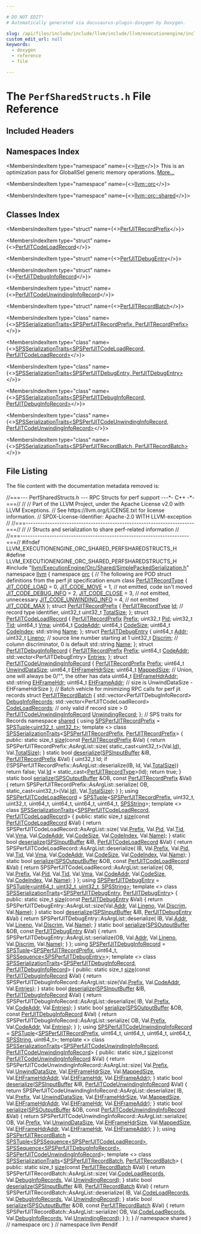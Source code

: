 ```yaml
---

# DO NOT EDIT!
# Automatically generated via docusaurus-plugin-doxygen by Doxygen.

slug: /api/files/include/include/llvm/include/llvm/executionengine/include/llvm/executionengine/orc/include/llvm/executionengine/orc/shared/perfsharedstructs-h
custom_edit_url: null
keywords:
  - doxygen
  - reference
  - file

---
```





# The `PerfSharedStructs.h` File Reference

<DoxygenPage pluginConfig={pluginConfig}>



## Included Headers

<IncludesList>
<IncludesListItem
  filePath="llvm/ExecutionEngine/Orc/Shared/SimplePackedSerialization.h"
  permalink="/docs/api/files/include/include/llvm/include/llvm/executionengine/include/llvm/executionengine/orc/include/llvm/executionengine/orc/shared/simplepackedserialization-h"
  isLocal="true" />
</IncludesList>

## Namespaces Index

<MembersIndex>

<MembersIndexItem
  type="namespace"
  name={<><a href="/docs/api/namespaces/llvm">llvm</a></>}>
This is an optimization pass for GlobalISel generic memory operations. <a href="/docs/api/namespaces/llvm/#details">More...</a>
</MembersIndexItem>

<MembersIndexItem
  type="namespace"
  name={<><a href="/docs/api/namespaces/llvm/orc">llvm::orc</a></>}>
</MembersIndexItem>

<MembersIndexItem
  type="namespace"
  name={<><a href="/docs/api/namespaces/llvm/orc/shared">llvm::orc::shared</a></>}>
</MembersIndexItem>

</MembersIndex>

## Classes Index

<MembersIndex>

<MembersIndexItem
  type="struct"
  name={<><a href="/docs/api/structs/llvm/orc/perfjitrecordprefix">PerfJITRecordPrefix</a></>}>
</MembersIndexItem>

<MembersIndexItem
  type="struct"
  name={<><a href="/docs/api/structs/llvm/orc/perfjitcodeloadrecord">PerfJITCodeLoadRecord</a></>}>
</MembersIndexItem>

<MembersIndexItem
  type="struct"
  name={<><a href="/docs/api/structs/llvm/orc/perfjitdebugentry">PerfJITDebugEntry</a></>}>
</MembersIndexItem>

<MembersIndexItem
  type="struct"
  name={<><a href="/docs/api/structs/llvm/orc/perfjitdebuginforecord">PerfJITDebugInfoRecord</a></>}>
</MembersIndexItem>

<MembersIndexItem
  type="struct"
  name={<><a href="/docs/api/structs/llvm/orc/perfjitcodeunwindinginforecord">PerfJITCodeUnwindingInfoRecord</a></>}>
</MembersIndexItem>

<MembersIndexItem
  type="struct"
  name={<><a href="/docs/api/structs/llvm/orc/perfjitrecordbatch">PerfJITRecordBatch</a></>}>
</MembersIndexItem>

<MembersIndexItem
  type="class"
  name={<><a href="/docs/api/classes/llvm/orc/shared/spsserializationtraits-b23e5a852f3aefd3a94c5f626e3e85e7">SPSSerializationTraits&lt;SPSPerfJITRecordPrefix, PerfJITRecordPrefix&gt;</a></>}>
</MembersIndexItem>

<MembersIndexItem
  type="class"
  name={<><a href="/docs/api/classes/llvm/orc/shared/spsserializationtraits-20c3e8fe0b43675dcae9552f5a6e6381">SPSSerializationTraits&lt;SPSPerfJITCodeLoadRecord, PerfJITCodeLoadRecord&gt;</a></>}>
</MembersIndexItem>

<MembersIndexItem
  type="class"
  name={<><a href="/docs/api/classes/llvm/orc/shared/spsserializationtraits-bf8924ae7d79c09d623eda7a9bca91c9">SPSSerializationTraits&lt;SPSPerfJITDebugEntry, PerfJITDebugEntry&gt;</a></>}>
</MembersIndexItem>

<MembersIndexItem
  type="class"
  name={<><a href="/docs/api/classes/llvm/orc/shared/spsserializationtraits-f42140d4aead7dc95bdc42c5e21e5ae9">SPSSerializationTraits&lt;SPSPerfJITDebugInfoRecord, PerfJITDebugInfoRecord&gt;</a></>}>
</MembersIndexItem>

<MembersIndexItem
  type="class"
  name={<><a href="/docs/api/classes/llvm/orc/shared/spsserializationtraits-53f5c500ef1915486eadd6d8e0a449ba">SPSSerializationTraits&lt;SPSPerfJITCodeUnwindingInfoRecord, PerfJITCodeUnwindingInfoRecord&gt;</a></>}>
</MembersIndexItem>

<MembersIndexItem
  type="class"
  name={<><a href="/docs/api/classes/llvm/orc/shared/spsserializationtraits-46145372e1312ab0db588d8e712df78b">SPSSerializationTraits&lt;SPSPerfJITRecordBatch, PerfJITRecordBatch&gt;</a></>}>
</MembersIndexItem>

</MembersIndex>


## File Listing

The file content with the documentation metadata removed is:

<ProgramListing>

<Link id="l00001" /><CodeLine lineNumber="1"><Highlight kind="comment">//===--- PerfSharedStructs.h --- RPC Structs for perf support ---&#42;- C++ -&#42;-===//</Highlight><Highlight kind="normal"></Highlight></CodeLine>
<Link id="l00002" /><CodeLine lineNumber="2"><Highlight kind="normal"></Highlight><Highlight kind="comment">//</Highlight><Highlight kind="normal"></Highlight></CodeLine>
<Link id="l00003" /><CodeLine lineNumber="3"><Highlight kind="normal"></Highlight><Highlight kind="comment">// Part of the LLVM Project, under the Apache License v2.0 with LLVM Exceptions.</Highlight><Highlight kind="normal"></Highlight></CodeLine>
<Link id="l00004" /><CodeLine lineNumber="4"><Highlight kind="normal"></Highlight><Highlight kind="comment">// See https://llvm.org/LICENSE.txt for license information.</Highlight><Highlight kind="normal"></Highlight></CodeLine>
<Link id="l00005" /><CodeLine lineNumber="5"><Highlight kind="normal"></Highlight><Highlight kind="comment">// SPDX-License-Identifier: Apache-2.0 WITH LLVM-exception</Highlight><Highlight kind="normal"></Highlight></CodeLine>
<Link id="l00006" /><CodeLine lineNumber="6"><Highlight kind="normal"></Highlight><Highlight kind="comment">//</Highlight><Highlight kind="normal"></Highlight></CodeLine>
<Link id="l00007" /><CodeLine lineNumber="7"><Highlight kind="normal"></Highlight><Highlight kind="comment">//===----------------------------------------------------------------------===//</Highlight><Highlight kind="normal"></Highlight></CodeLine>
<Link id="l00008" /><CodeLine lineNumber="8"><Highlight kind="normal"></Highlight><Highlight kind="comment">//</Highlight><Highlight kind="normal"></Highlight></CodeLine>
<Link id="l00009" /><CodeLine lineNumber="9"><Highlight kind="normal"></Highlight><Highlight kind="comment">// Structs and serialization to share perf-related information</Highlight><Highlight kind="normal"></Highlight></CodeLine>
<Link id="l00010" /><CodeLine lineNumber="10"><Highlight kind="normal"></Highlight><Highlight kind="comment">//</Highlight><Highlight kind="normal"></Highlight></CodeLine>
<Link id="l00011" /><CodeLine lineNumber="11"><Highlight kind="normal"></Highlight><Highlight kind="comment">//===----------------------------------------------------------------------===//</Highlight><Highlight kind="normal"></Highlight></CodeLine>
<Link id="l00012" /><CodeLine lineNumber="12"><Highlight kind="normal"></Highlight></CodeLine>
<Link id="l00013" /><CodeLine lineNumber="13"><Highlight kind="normal"></Highlight><Highlight kind="preprocessor">#ifndef LLVM&#95;EXECUTIONENGINE&#95;ORC&#95;SHARED&#95;PERFSHAREDSTRUCTS&#95;H</Highlight><Highlight kind="normal"></Highlight></CodeLine>
<Link id="l00014" /><CodeLine lineNumber="14"><Highlight kind="normal"></Highlight><Highlight kind="preprocessor">#define LLVM&#95;EXECUTIONENGINE&#95;ORC&#95;SHARED&#95;PERFSHAREDSTRUCTS&#95;H</Highlight><Highlight kind="normal"></Highlight></CodeLine>
<Link id="l00015" /><CodeLine lineNumber="15"><Highlight kind="normal"></Highlight></CodeLine>
<Link id="l00016" /><CodeLine lineNumber="16"><Highlight kind="normal"></Highlight><Highlight kind="preprocessor">#include &quot;<a href="/docs/api/files/include/include/llvm/include/llvm/executionengine/include/llvm/executionengine/orc/include/llvm/executionengine/orc/shared/simplepackedserialization-h">llvm/ExecutionEngine/Orc/Shared/SimplePackedSerialization.h</a>&quot;</Highlight><Highlight kind="normal"></Highlight></CodeLine>
<Link id="l00017" /><CodeLine lineNumber="17"><Highlight kind="normal"></Highlight></CodeLine>
<Link id="l00018" /><CodeLine lineNumber="18"><Highlight kind="normal"></Highlight><Highlight kind="keyword">namespace </Highlight><Highlight kind="normal"><a href="/docs/api/namespaces/llvm">llvm</a> &#123;</Highlight></CodeLine>
<Link id="l00019" /><CodeLine lineNumber="19"><Highlight kind="normal"></Highlight></CodeLine>
<Link id="l00020" /><CodeLine lineNumber="20"><Highlight kind="normal"></Highlight><Highlight kind="keyword">namespace </Highlight><Highlight kind="normal"><a href="/docs/api/namespaces/llvm/orc">orc</a> &#123;</Highlight></CodeLine>
<Link id="l00021" /><CodeLine lineNumber="21"><Highlight kind="normal"></Highlight></CodeLine>
<Link id="l00022" /><CodeLine lineNumber="22"><Highlight kind="normal"></Highlight><Highlight kind="comment">// The following are POD struct definitions from the perf jit specification</Highlight><Highlight kind="normal"></Highlight></CodeLine>
<Link id="l00023" /><CodeLine lineNumber="23"><Highlight kind="normal"></Highlight></CodeLine>
<Link id="l00024" /><CodeLine lineNumber="24" lineLink="/docs/api/namespaces/llvm/orc/#a58aef37a030d9c1e56eaa6ee5bef47a4"><Highlight kind="normal"></Highlight><Highlight kind="keyword">enum class</Highlight><Highlight kind="normal"> <a href="/docs/api/namespaces/llvm/orc/#a58aef37a030d9c1e56eaa6ee5bef47a4">PerfJITRecordType</a> &#123;</Highlight></CodeLine>
<Link id="l00025" /><CodeLine lineNumber="25" lineLink="/docs/api/namespaces/llvm/orc/#a58aef37a030d9c1e56eaa6ee5bef47a4a7cc9e41b90a35d5cb26e9fbb0cd0a8b0"><Highlight kind="normal">  <a href="/docs/api/namespaces/llvm/orc/#a58aef37a030d9c1e56eaa6ee5bef47a4a7cc9e41b90a35d5cb26e9fbb0cd0a8b0">JIT&#95;CODE&#95;LOAD</a> = 0,</Highlight></CodeLine>
<Link id="l00026" /><CodeLine lineNumber="26" lineLink="/docs/api/namespaces/llvm/orc/#a58aef37a030d9c1e56eaa6ee5bef47a4a864583fe9ea46d41a38f3b2b5fa1e3e7"><Highlight kind="normal">  <a href="/docs/api/namespaces/llvm/orc/#a58aef37a030d9c1e56eaa6ee5bef47a4a864583fe9ea46d41a38f3b2b5fa1e3e7">JIT&#95;CODE&#95;MOVE</a> = 1, </Highlight><Highlight kind="comment">// not emitted, code isn&#39;t moved</Highlight><Highlight kind="normal"></Highlight></CodeLine>
<Link id="l00027" /><CodeLine lineNumber="27" lineLink="/docs/api/namespaces/llvm/orc/#a58aef37a030d9c1e56eaa6ee5bef47a4ae494e6a50a57d80f1dfad853e3c7cee9"><Highlight kind="normal">  <a href="/docs/api/namespaces/llvm/orc/#a58aef37a030d9c1e56eaa6ee5bef47a4ae494e6a50a57d80f1dfad853e3c7cee9">JIT&#95;CODE&#95;DEBUG&#95;INFO</a> = 2,</Highlight></CodeLine>
<Link id="l00028" /><CodeLine lineNumber="28" lineLink="/docs/api/namespaces/llvm/orc/#a58aef37a030d9c1e56eaa6ee5bef47a4ab96cc06db410bc3d92c4006fc223991b"><Highlight kind="normal">  <a href="/docs/api/namespaces/llvm/orc/#a58aef37a030d9c1e56eaa6ee5bef47a4ab96cc06db410bc3d92c4006fc223991b">JIT&#95;CODE&#95;CLOSE</a> = 3,          </Highlight><Highlight kind="comment">// not emitted, unnecessary</Highlight><Highlight kind="normal"></Highlight></CodeLine>
<Link id="l00029" /><CodeLine lineNumber="29" lineLink="/docs/api/namespaces/llvm/orc/#a58aef37a030d9c1e56eaa6ee5bef47a4abf17deed25fa2105a9053029e46aa615"><Highlight kind="normal">  <a href="/docs/api/namespaces/llvm/orc/#a58aef37a030d9c1e56eaa6ee5bef47a4abf17deed25fa2105a9053029e46aa615">JIT&#95;CODE&#95;UNWINDING&#95;INFO</a> = 4, </Highlight><Highlight kind="comment">// not emitted</Highlight><Highlight kind="normal"></Highlight></CodeLine>
<Link id="l00030" /><CodeLine lineNumber="30"><Highlight kind="normal"></Highlight></CodeLine>
<Link id="l00031" /><CodeLine lineNumber="31" lineLink="/docs/api/namespaces/llvm/orc/#a58aef37a030d9c1e56eaa6ee5bef47a4adc013e072b5918a47cb2593aebc84ba8"><Highlight kind="normal">  <a href="/docs/api/namespaces/llvm/orc/#a58aef37a030d9c1e56eaa6ee5bef47a4adc013e072b5918a47cb2593aebc84ba8">JIT&#95;CODE&#95;MAX</a></Highlight></CodeLine>
<Link id="l00032" /><CodeLine lineNumber="32"><Highlight kind="normal">&#125;;</Highlight></CodeLine>
<Link id="l00033" /><CodeLine lineNumber="33"><Highlight kind="normal"></Highlight></CodeLine>
<Link id="l00034" /><CodeLine lineNumber="34" lineLink="/docs/api/structs/llvm/orc/perfjitrecordprefix"><Highlight kind="normal"></Highlight><Highlight kind="keyword">struct </Highlight><Highlight kind="normal"><a href="/docs/api/structs/llvm/orc/perfjitrecordprefix">PerfJITRecordPrefix</a> &#123;</Highlight></CodeLine>
<Link id="l00035" /><CodeLine lineNumber="35" lineLink="/docs/api/structs/llvm/orc/perfjitrecordprefix/#a2f4f47fe3fd91943aa4640c078b87182"><Highlight kind="normal">  <a href="/docs/api/namespaces/llvm/orc/#a58aef37a030d9c1e56eaa6ee5bef47a4">PerfJITRecordType</a> <a href="/docs/api/structs/llvm/orc/perfjitrecordprefix/#a2f4f47fe3fd91943aa4640c078b87182">Id</a>; </Highlight><Highlight kind="comment">// record type identifier, uint32&#95;t</Highlight><Highlight kind="normal"></Highlight></CodeLine>
<Link id="l00036" /><CodeLine lineNumber="36" lineLink="/docs/api/structs/llvm/orc/perfjitrecordprefix/#a04ad3002e4d48b2dfdb8c830cce5d0fb"><Highlight kind="normal">  uint32&#95;t <a href="/docs/api/structs/llvm/orc/perfjitrecordprefix/#a04ad3002e4d48b2dfdb8c830cce5d0fb">TotalSize</a>;</Highlight></CodeLine>
<Link id="l00037" /><CodeLine lineNumber="37"><Highlight kind="normal">&#125;;</Highlight></CodeLine>
<Link id="l00038" /><CodeLine lineNumber="38" lineLink="/docs/api/structs/llvm/orc/perfjitcodeloadrecord"><Highlight kind="normal"></Highlight><Highlight kind="keyword">struct </Highlight><Highlight kind="normal"><a href="/docs/api/structs/llvm/orc/perfjitcodeloadrecord">PerfJITCodeLoadRecord</a> &#123;</Highlight></CodeLine>
<Link id="l00039" /><CodeLine lineNumber="39" lineLink="/docs/api/structs/llvm/orc/perfjitcodeloadrecord/#a0af2fab59e5a415b2e8495ca9c0d7004"><Highlight kind="normal">  <a href="/docs/api/structs/llvm/orc/perfjitrecordprefix">PerfJITRecordPrefix</a> <a href="/docs/api/structs/llvm/orc/perfjitcodeloadrecord/#a0af2fab59e5a415b2e8495ca9c0d7004">Prefix</a>;</Highlight></CodeLine>
<Link id="l00040" /><CodeLine lineNumber="40"><Highlight kind="normal"></Highlight></CodeLine>
<Link id="l00041" /><CodeLine lineNumber="41" lineLink="/docs/api/structs/llvm/orc/perfjitcodeloadrecord/#ae608ce7e74fcd93ba02ab535c4e236c6"><Highlight kind="normal">  uint32&#95;t <a href="/docs/api/structs/llvm/orc/perfjitcodeloadrecord/#ae608ce7e74fcd93ba02ab535c4e236c6">Pid</a>;</Highlight></CodeLine>
<Link id="l00042" /><CodeLine lineNumber="42" lineLink="/docs/api/structs/llvm/orc/perfjitcodeloadrecord/#ad2bc157b61a363f425358e7c7060b2ab"><Highlight kind="normal">  uint32&#95;t <a href="/docs/api/structs/llvm/orc/perfjitcodeloadrecord/#ad2bc157b61a363f425358e7c7060b2ab">Tid</a>;</Highlight></CodeLine>
<Link id="l00043" /><CodeLine lineNumber="43" lineLink="/docs/api/structs/llvm/orc/perfjitcodeloadrecord/#a2cec5e78b4bc4fad68b775a9a203d9dc"><Highlight kind="normal">  uint64&#95;t <a href="/docs/api/structs/llvm/orc/perfjitcodeloadrecord/#a2cec5e78b4bc4fad68b775a9a203d9dc">Vma</a>;</Highlight></CodeLine>
<Link id="l00044" /><CodeLine lineNumber="44" lineLink="/docs/api/structs/llvm/orc/perfjitcodeloadrecord/#a47caf48d594ee7c314196e94c46a3225"><Highlight kind="normal">  uint64&#95;t <a href="/docs/api/structs/llvm/orc/perfjitcodeloadrecord/#a47caf48d594ee7c314196e94c46a3225">CodeAddr</a>;</Highlight></CodeLine>
<Link id="l00045" /><CodeLine lineNumber="45" lineLink="/docs/api/structs/llvm/orc/perfjitcodeloadrecord/#a3909c20c62236de51a854ba7ea264194"><Highlight kind="normal">  uint64&#95;t <a href="/docs/api/structs/llvm/orc/perfjitcodeloadrecord/#a3909c20c62236de51a854ba7ea264194">CodeSize</a>;</Highlight></CodeLine>
<Link id="l00046" /><CodeLine lineNumber="46" lineLink="/docs/api/structs/llvm/orc/perfjitcodeloadrecord/#a384e94016dbb531642dfb5962682741f"><Highlight kind="normal">  uint64&#95;t <a href="/docs/api/structs/llvm/orc/perfjitcodeloadrecord/#a384e94016dbb531642dfb5962682741f">CodeIndex</a>;</Highlight></CodeLine>
<Link id="l00047" /><CodeLine lineNumber="47" lineLink="/docs/api/structs/llvm/orc/perfjitcodeloadrecord/#a4437835b452f8b54273b3d2ccdf1235f"><Highlight kind="normal">  std::string <a href="/docs/api/structs/llvm/orc/perfjitcodeloadrecord/#a4437835b452f8b54273b3d2ccdf1235f">Name</a>;</Highlight></CodeLine>
<Link id="l00048" /><CodeLine lineNumber="48"><Highlight kind="normal">&#125;;</Highlight></CodeLine>
<Link id="l00049" /><CodeLine lineNumber="49"><Highlight kind="normal"></Highlight></CodeLine>
<Link id="l00050" /><CodeLine lineNumber="50" lineLink="/docs/api/structs/llvm/orc/perfjitdebugentry"><Highlight kind="normal"></Highlight><Highlight kind="keyword">struct </Highlight><Highlight kind="normal"><a href="/docs/api/structs/llvm/orc/perfjitdebugentry">PerfJITDebugEntry</a> &#123;</Highlight></CodeLine>
<Link id="l00051" /><CodeLine lineNumber="51" lineLink="/docs/api/structs/llvm/orc/perfjitdebugentry/#a96fbd75b3f55dda4a483318c010d5582"><Highlight kind="normal">  uint64&#95;t <a href="/docs/api/structs/llvm/orc/perfjitdebugentry/#a96fbd75b3f55dda4a483318c010d5582">Addr</a>;</Highlight></CodeLine>
<Link id="l00052" /><CodeLine lineNumber="52" lineLink="/docs/api/structs/llvm/orc/perfjitdebugentry/#afdf9cf60ed88f09b1f1a605e3adb87be"><Highlight kind="normal">  uint32&#95;t <a href="/docs/api/structs/llvm/orc/perfjitdebugentry/#afdf9cf60ed88f09b1f1a605e3adb87be">Lineno</a>;  </Highlight><Highlight kind="comment">// source line number starting at 1</Highlight><Highlight kind="normal"></Highlight></CodeLine>
<Link id="l00053" /><CodeLine lineNumber="53" lineLink="/docs/api/structs/llvm/orc/perfjitdebugentry/#ad160a48a1e0c89e3d4b75f493a3a2481"><Highlight kind="normal">  uint32&#95;t <a href="/docs/api/structs/llvm/orc/perfjitdebugentry/#ad160a48a1e0c89e3d4b75f493a3a2481">Discrim</a>; </Highlight><Highlight kind="comment">// column discriminator, 0 is default</Highlight><Highlight kind="normal"></Highlight></CodeLine>
<Link id="l00054" /><CodeLine lineNumber="54" lineLink="/docs/api/structs/llvm/orc/perfjitdebugentry/#ad177378fc798a380609c94922326dd37"><Highlight kind="normal">  std::string <a href="/docs/api/structs/llvm/orc/perfjitdebugentry/#ad177378fc798a380609c94922326dd37">Name</a>;</Highlight></CodeLine>
<Link id="l00055" /><CodeLine lineNumber="55"><Highlight kind="normal">&#125;;</Highlight></CodeLine>
<Link id="l00056" /><CodeLine lineNumber="56"><Highlight kind="normal"></Highlight></CodeLine>
<Link id="l00057" /><CodeLine lineNumber="57" lineLink="/docs/api/structs/llvm/orc/perfjitdebuginforecord"><Highlight kind="normal"></Highlight><Highlight kind="keyword">struct </Highlight><Highlight kind="normal"><a href="/docs/api/structs/llvm/orc/perfjitdebuginforecord">PerfJITDebugInfoRecord</a> &#123;</Highlight></CodeLine>
<Link id="l00058" /><CodeLine lineNumber="58" lineLink="/docs/api/structs/llvm/orc/perfjitdebuginforecord/#ac498cb043707773ee83671d5100c333f"><Highlight kind="normal">  <a href="/docs/api/structs/llvm/orc/perfjitrecordprefix">PerfJITRecordPrefix</a> <a href="/docs/api/structs/llvm/orc/perfjitdebuginforecord/#ac498cb043707773ee83671d5100c333f">Prefix</a>;</Highlight></CodeLine>
<Link id="l00059" /><CodeLine lineNumber="59"><Highlight kind="normal"></Highlight></CodeLine>
<Link id="l00060" /><CodeLine lineNumber="60" lineLink="/docs/api/structs/llvm/orc/perfjitdebuginforecord/#ab14c326c2bdd9f817a4c1a299611a021"><Highlight kind="normal">  uint64&#95;t <a href="/docs/api/structs/llvm/orc/perfjitdebuginforecord/#ab14c326c2bdd9f817a4c1a299611a021">CodeAddr</a>;</Highlight></CodeLine>
<Link id="l00061" /><CodeLine lineNumber="61" lineLink="/docs/api/structs/llvm/orc/perfjitdebuginforecord/#a0260b983323e6766fcebba356eb635f6"><Highlight kind="normal">  std::vector&lt;PerfJITDebugEntry&gt; <a href="/docs/api/structs/llvm/orc/perfjitdebuginforecord/#a0260b983323e6766fcebba356eb635f6">Entries</a>;</Highlight></CodeLine>
<Link id="l00062" /><CodeLine lineNumber="62"><Highlight kind="normal">&#125;;</Highlight></CodeLine>
<Link id="l00063" /><CodeLine lineNumber="63"><Highlight kind="normal"></Highlight></CodeLine>
<Link id="l00064" /><CodeLine lineNumber="64" lineLink="/docs/api/structs/llvm/orc/perfjitcodeunwindinginforecord"><Highlight kind="normal"></Highlight><Highlight kind="keyword">struct </Highlight><Highlight kind="normal"><a href="/docs/api/structs/llvm/orc/perfjitcodeunwindinginforecord">PerfJITCodeUnwindingInfoRecord</a> &#123;</Highlight></CodeLine>
<Link id="l00065" /><CodeLine lineNumber="65" lineLink="/docs/api/structs/llvm/orc/perfjitcodeunwindinginforecord/#af2e7b4e4f8057abfa680eaaece56a449"><Highlight kind="normal">  <a href="/docs/api/structs/llvm/orc/perfjitrecordprefix">PerfJITRecordPrefix</a> <a href="/docs/api/structs/llvm/orc/perfjitcodeunwindinginforecord/#af2e7b4e4f8057abfa680eaaece56a449">Prefix</a>;</Highlight></CodeLine>
<Link id="l00066" /><CodeLine lineNumber="66"><Highlight kind="normal"></Highlight></CodeLine>
<Link id="l00067" /><CodeLine lineNumber="67" lineLink="/docs/api/structs/llvm/orc/perfjitcodeunwindinginforecord/#a69b10c7db3db5c4f7f47073c7c35cebb"><Highlight kind="normal">  uint64&#95;t <a href="/docs/api/structs/llvm/orc/perfjitcodeunwindinginforecord/#a69b10c7db3db5c4f7f47073c7c35cebb">UnwindDataSize</a>;</Highlight></CodeLine>
<Link id="l00068" /><CodeLine lineNumber="68" lineLink="/docs/api/structs/llvm/orc/perfjitcodeunwindinginforecord/#a5e04128c6b74df5fe44f83282fdf3490"><Highlight kind="normal">  uint64&#95;t <a href="/docs/api/structs/llvm/orc/perfjitcodeunwindinginforecord/#a5e04128c6b74df5fe44f83282fdf3490">EHFrameHdrSize</a>;</Highlight></CodeLine>
<Link id="l00069" /><CodeLine lineNumber="69" lineLink="/docs/api/structs/llvm/orc/perfjitcodeunwindinginforecord/#ab64378addaac9ffdaf9910c053f5f137"><Highlight kind="normal">  uint64&#95;t <a href="/docs/api/structs/llvm/orc/perfjitcodeunwindinginforecord/#ab64378addaac9ffdaf9910c053f5f137">MappedSize</a>;</Highlight></CodeLine>
<Link id="l00070" /><CodeLine lineNumber="70"><Highlight kind="normal">  </Highlight><Highlight kind="comment">// Union, one will always be 0/&quot;&quot;, the other has data</Highlight><Highlight kind="normal"></Highlight></CodeLine>
<Link id="l00071" /><CodeLine lineNumber="71" lineLink="/docs/api/structs/llvm/orc/perfjitcodeunwindinginforecord/#a0133bf2a299f142d600426ff21caa9d0"><Highlight kind="normal">  uint64&#95;t <a href="/docs/api/structs/llvm/orc/perfjitcodeunwindinginforecord/#a0133bf2a299f142d600426ff21caa9d0">EHFrameHdrAddr</a>;</Highlight></CodeLine>
<Link id="l00072" /><CodeLine lineNumber="72" lineLink="/docs/api/structs/llvm/orc/perfjitcodeunwindinginforecord/#a8c89031e6d128234be20f5efd967b3b1"><Highlight kind="normal">  std::string <a href="/docs/api/structs/llvm/orc/perfjitcodeunwindinginforecord/#a8c89031e6d128234be20f5efd967b3b1">EHFrameHdr</a>;</Highlight></CodeLine>
<Link id="l00073" /><CodeLine lineNumber="73"><Highlight kind="normal"></Highlight></CodeLine>
<Link id="l00074" /><CodeLine lineNumber="74" lineLink="/docs/api/structs/llvm/orc/perfjitcodeunwindinginforecord/#a83a80a814ff78bed1468dfb2faf6f1c8"><Highlight kind="normal">  uint64&#95;t <a href="/docs/api/structs/llvm/orc/perfjitcodeunwindinginforecord/#a83a80a814ff78bed1468dfb2faf6f1c8">EHFrameAddr</a>;</Highlight></CodeLine>
<Link id="l00075" /><CodeLine lineNumber="75"><Highlight kind="normal">  </Highlight><Highlight kind="comment">// size is UnwindDataSize - EHFrameHdrSize</Highlight><Highlight kind="normal"></Highlight></CodeLine>
<Link id="l00076" /><CodeLine lineNumber="76"><Highlight kind="normal">&#125;;</Highlight></CodeLine>
<Link id="l00077" /><CodeLine lineNumber="77"><Highlight kind="normal"></Highlight></CodeLine>
<Link id="l00078" /><CodeLine lineNumber="78"><Highlight kind="normal"></Highlight><Highlight kind="comment">// Batch vehicle for minimizing RPC calls for perf jit records</Highlight><Highlight kind="normal"></Highlight></CodeLine>
<Link id="l00079" /><CodeLine lineNumber="79" lineLink="/docs/api/structs/llvm/orc/perfjitrecordbatch"><Highlight kind="normal"></Highlight><Highlight kind="keyword">struct </Highlight><Highlight kind="normal"><a href="/docs/api/structs/llvm/orc/perfjitrecordbatch">PerfJITRecordBatch</a> &#123;</Highlight></CodeLine>
<Link id="l00080" /><CodeLine lineNumber="80" lineLink="/docs/api/structs/llvm/orc/perfjitrecordbatch/#a55770d4a7181cf614f005f4fb62a2e62"><Highlight kind="normal">  std::vector&lt;PerfJITDebugInfoRecord&gt; <a href="/docs/api/structs/llvm/orc/perfjitrecordbatch/#a55770d4a7181cf614f005f4fb62a2e62">DebugInfoRecords</a>;</Highlight></CodeLine>
<Link id="l00081" /><CodeLine lineNumber="81" lineLink="/docs/api/structs/llvm/orc/perfjitrecordbatch/#aed5c2092464488662d58242c310db140"><Highlight kind="normal">  std::vector&lt;PerfJITCodeLoadRecord&gt; <a href="/docs/api/structs/llvm/orc/perfjitrecordbatch/#aed5c2092464488662d58242c310db140">CodeLoadRecords</a>;</Highlight></CodeLine>
<Link id="l00082" /><CodeLine lineNumber="82"><Highlight kind="normal">  </Highlight><Highlight kind="comment">// only valid if record size &gt; 0</Highlight><Highlight kind="normal"></Highlight></CodeLine>
<Link id="l00083" /><CodeLine lineNumber="83" lineLink="/docs/api/structs/llvm/orc/perfjitrecordbatch/#a8cff396945130f0d41bcca7bd88bc513"><Highlight kind="normal">  <a href="/docs/api/structs/llvm/orc/perfjitcodeunwindinginforecord">PerfJITCodeUnwindingInfoRecord</a> <a href="/docs/api/structs/llvm/orc/perfjitrecordbatch/#a8cff396945130f0d41bcca7bd88bc513">UnwindingRecord</a>;</Highlight></CodeLine>
<Link id="l00084" /><CodeLine lineNumber="84"><Highlight kind="normal">&#125;;</Highlight></CodeLine>
<Link id="l00085" /><CodeLine lineNumber="85"><Highlight kind="normal"></Highlight></CodeLine>
<Link id="l00086" /><CodeLine lineNumber="86"><Highlight kind="normal"></Highlight><Highlight kind="comment">// SPS traits for Records</Highlight><Highlight kind="normal"></Highlight></CodeLine>
<Link id="l00087" /><CodeLine lineNumber="87"><Highlight kind="normal"></Highlight></CodeLine>
<Link id="l00088" /><CodeLine lineNumber="88"><Highlight kind="normal"></Highlight><Highlight kind="keyword">namespace </Highlight><Highlight kind="normal"><a href="/docs/api/namespaces/llvm/orc/shared">shared</a> &#123;</Highlight></CodeLine>
<Link id="l00089" /><CodeLine lineNumber="89"><Highlight kind="normal"></Highlight></CodeLine>
<Link id="l00090" /><CodeLine lineNumber="90" lineLink="/docs/api/namespaces/llvm/orc/shared/#a18a3a6ce95408493d152bbe2def15947"><Highlight kind="normal"></Highlight><Highlight kind="keyword">using </Highlight><Highlight kind="normal"><a href="/docs/api/namespaces/llvm/orc/shared/#a18a3a6ce95408493d152bbe2def15947">SPSPerfJITRecordPrefix</a> = <a href="/docs/api/classes/llvm/orc/shared/spstuple">SPSTuple&lt;uint32&#95;t, uint32&#95;t&gt;</a>;</Highlight></CodeLine>
<Link id="l00091" /><CodeLine lineNumber="91"><Highlight kind="normal"></Highlight></CodeLine>
<Link id="l00092" /><CodeLine lineNumber="92"><Highlight kind="normal"></Highlight><Highlight kind="keyword">template</Highlight><Highlight kind="normal"> &lt;&gt;</Highlight></CodeLine>
<Link id="l00093" /><CodeLine lineNumber="93" lineLink="/docs/api/classes/llvm/orc/shared/spsserializationtraits-b23e5a852f3aefd3a94c5f626e3e85e7"><Highlight kind="normal"></Highlight><Highlight kind="keyword">class </Highlight><Highlight kind="normal"><a href="/docs/api/classes/llvm/orc/shared/spsserializationtraits">SPSSerializationTraits</a>&lt;<a href="/docs/api/namespaces/llvm/orc/shared/#a18a3a6ce95408493d152bbe2def15947">SPSPerfJITRecordPrefix</a>, <a href="/docs/api/structs/llvm/orc/perfjitrecordprefix">PerfJITRecordPrefix</a>&gt; &#123;</Highlight></CodeLine>
<Link id="l00094" /><CodeLine lineNumber="94"><Highlight kind="normal"></Highlight><Highlight kind="keyword">public</Highlight><Highlight kind="normal">:</Highlight></CodeLine>
<Link id="l00095" /><CodeLine lineNumber="95" lineLink="/docs/api/classes/llvm/orc/shared/spsserializationtraits-b23e5a852f3aefd3a94c5f626e3e85e7/#a4b30dcdac0a0b023060320ba7c97715a"><Highlight kind="normal">  </Highlight><Highlight kind="keyword">static</Highlight><Highlight kind="normal"> </Highlight><Highlight kind="keywordtype">size&#95;t</Highlight><Highlight kind="normal"> <a href="/docs/api/classes/llvm/orc/shared/spsserializationtraits-b23e5a852f3aefd3a94c5f626e3e85e7/#a4b30dcdac0a0b023060320ba7c97715a">size</a>(</Highlight><Highlight kind="keyword">const</Highlight><Highlight kind="normal"> <a href="/docs/api/structs/llvm/orc/perfjitrecordprefix">PerfJITRecordPrefix</a> &amp;Val) &#123;</Highlight></CodeLine>
<Link id="l00096" /><CodeLine lineNumber="96"><Highlight kind="normal">    </Highlight><Highlight kind="keywordflow">return</Highlight><Highlight kind="normal"> SPSPerfJITRecordPrefix::AsArgList::size(</Highlight></CodeLine>
<Link id="l00097" /><CodeLine lineNumber="97"><Highlight kind="normal">        </Highlight><Highlight kind="keyword">static&#95;cast&lt;</Highlight><Highlight kind="normal">uint32&#95;t</Highlight><Highlight kind="keyword">&gt;</Highlight><Highlight kind="normal">(Val.<a href="/docs/api/structs/llvm/orc/perfjitrecordprefix/#a2f4f47fe3fd91943aa4640c078b87182">Id</a>), Val.<a href="/docs/api/structs/llvm/orc/perfjitrecordprefix/#a04ad3002e4d48b2dfdb8c830cce5d0fb">TotalSize</a>);</Highlight></CodeLine>
<Link id="l00098" /><CodeLine lineNumber="98"><Highlight kind="normal">  &#125;</Highlight></CodeLine>
<Link id="l00099" /><CodeLine lineNumber="99" lineLink="/docs/api/classes/llvm/orc/shared/spsserializationtraits-b23e5a852f3aefd3a94c5f626e3e85e7/#a0bda928ea2df280e15aa108024d7d495"><Highlight kind="normal">  </Highlight><Highlight kind="keyword">static</Highlight><Highlight kind="normal"> </Highlight><Highlight kind="keywordtype">bool</Highlight><Highlight kind="normal"> <a href="/docs/api/classes/llvm/orc/shared/spsserializationtraits-b23e5a852f3aefd3a94c5f626e3e85e7/#a0bda928ea2df280e15aa108024d7d495">deserialize</a>(<a href="/docs/api/classes/llvm/orc/shared/spsinputbuffer">SPSInputBuffer</a> &amp;IB, <a href="/docs/api/structs/llvm/orc/perfjitrecordprefix">PerfJITRecordPrefix</a> &amp;Val) &#123;</Highlight></CodeLine>
<Link id="l00100" /><CodeLine lineNumber="100"><Highlight kind="normal">    uint32&#95;t Id;</Highlight></CodeLine>
<Link id="l00101" /><CodeLine lineNumber="101"><Highlight kind="normal">    </Highlight><Highlight kind="keywordflow">if</Highlight><Highlight kind="normal"> (!SPSPerfJITRecordPrefix::AsArgList::deserialize(IB, Id, Val.<a href="/docs/api/structs/llvm/orc/perfjitrecordprefix/#a04ad3002e4d48b2dfdb8c830cce5d0fb">TotalSize</a>))</Highlight></CodeLine>
<Link id="l00102" /><CodeLine lineNumber="102"><Highlight kind="normal">      </Highlight><Highlight kind="keywordflow">return</Highlight><Highlight kind="normal"> </Highlight><Highlight kind="keyword">false</Highlight><Highlight kind="normal">;</Highlight></CodeLine>
<Link id="l00103" /><CodeLine lineNumber="103"><Highlight kind="normal">    Val.<a href="/docs/api/structs/llvm/orc/perfjitrecordprefix/#a2f4f47fe3fd91943aa4640c078b87182">Id</a> = </Highlight><Highlight kind="keyword">static&#95;cast&lt;</Highlight><Highlight kind="normal"><a href="/docs/api/namespaces/llvm/orc/#a58aef37a030d9c1e56eaa6ee5bef47a4">PerfJITRecordType</a></Highlight><Highlight kind="keyword">&gt;</Highlight><Highlight kind="normal">(Id);</Highlight></CodeLine>
<Link id="l00104" /><CodeLine lineNumber="104"><Highlight kind="normal">    </Highlight><Highlight kind="keywordflow">return</Highlight><Highlight kind="normal"> </Highlight><Highlight kind="keyword">true</Highlight><Highlight kind="normal">;</Highlight></CodeLine>
<Link id="l00105" /><CodeLine lineNumber="105"><Highlight kind="normal">  &#125;</Highlight></CodeLine>
<Link id="l00106" /><CodeLine lineNumber="106" lineLink="/docs/api/classes/llvm/orc/shared/spsserializationtraits-b23e5a852f3aefd3a94c5f626e3e85e7/#a864160b113454da63520f83e6fb74310"><Highlight kind="normal">  </Highlight><Highlight kind="keyword">static</Highlight><Highlight kind="normal"> </Highlight><Highlight kind="keywordtype">bool</Highlight><Highlight kind="normal"> <a href="/docs/api/classes/llvm/orc/shared/spsserializationtraits-b23e5a852f3aefd3a94c5f626e3e85e7/#a864160b113454da63520f83e6fb74310">serialize</a>(<a href="/docs/api/classes/llvm/orc/shared/spsoutputbuffer">SPSOutputBuffer</a> &amp;OB, </Highlight><Highlight kind="keyword">const</Highlight><Highlight kind="normal"> <a href="/docs/api/structs/llvm/orc/perfjitrecordprefix">PerfJITRecordPrefix</a> &amp;Val) &#123;</Highlight></CodeLine>
<Link id="l00107" /><CodeLine lineNumber="107"><Highlight kind="normal">    </Highlight><Highlight kind="keywordflow">return</Highlight><Highlight kind="normal"> SPSPerfJITRecordPrefix::AsArgList::serialize(</Highlight></CodeLine>
<Link id="l00108" /><CodeLine lineNumber="108"><Highlight kind="normal">        OB, </Highlight><Highlight kind="keyword">static&#95;cast&lt;</Highlight><Highlight kind="normal">uint32&#95;t</Highlight><Highlight kind="keyword">&gt;</Highlight><Highlight kind="normal">(Val.<a href="/docs/api/structs/llvm/orc/perfjitrecordprefix/#a2f4f47fe3fd91943aa4640c078b87182">Id</a>), Val.<a href="/docs/api/structs/llvm/orc/perfjitrecordprefix/#a04ad3002e4d48b2dfdb8c830cce5d0fb">TotalSize</a>);</Highlight></CodeLine>
<Link id="l00109" /><CodeLine lineNumber="109"><Highlight kind="normal">  &#125;</Highlight></CodeLine>
<Link id="l00110" /><CodeLine lineNumber="110"><Highlight kind="normal">&#125;;</Highlight></CodeLine>
<Link id="l00111" /><CodeLine lineNumber="111"><Highlight kind="normal"></Highlight></CodeLine>
<Link id="l00112" /><CodeLine lineNumber="112" lineLink="/docs/api/namespaces/llvm/orc/shared/#a229d8f55458fe47f2d874ec647efefc9"><Highlight kind="normal"></Highlight><Highlight kind="keyword">using </Highlight><Highlight kind="normal"><a href="/docs/api/namespaces/llvm/orc/shared/#a229d8f55458fe47f2d874ec647efefc9">SPSPerfJITCodeLoadRecord</a> =</Highlight></CodeLine>
<Link id="l00113" /><CodeLine lineNumber="113"><Highlight kind="normal">    <a href="/docs/api/classes/llvm/orc/shared/spstuple">SPSTuple</a>&lt;<a href="/docs/api/namespaces/llvm/orc/shared/#a18a3a6ce95408493d152bbe2def15947">SPSPerfJITRecordPrefix</a>, uint32&#95;t, uint32&#95;t, uint64&#95;t, uint64&#95;t,</Highlight></CodeLine>
<Link id="l00114" /><CodeLine lineNumber="114"><Highlight kind="normal">             uint64&#95;t, uint64&#95;t, <a href="/docs/api/namespaces/llvm/orc/shared/#a3b101487ee72cf9033225840204e68bb">SPSString</a>&gt;;</Highlight></CodeLine>
<Link id="l00115" /><CodeLine lineNumber="115"><Highlight kind="normal"></Highlight></CodeLine>
<Link id="l00116" /><CodeLine lineNumber="116"><Highlight kind="normal"></Highlight><Highlight kind="keyword">template</Highlight><Highlight kind="normal"> &lt;&gt;</Highlight></CodeLine>
<Link id="l00117" /><CodeLine lineNumber="117" lineLink="/docs/api/classes/llvm/orc/shared/spsserializationtraits-20c3e8fe0b43675dcae9552f5a6e6381"><Highlight kind="normal"></Highlight><Highlight kind="keyword">class </Highlight><Highlight kind="normal"><a href="/docs/api/classes/llvm/orc/shared/spsserializationtraits">SPSSerializationTraits</a>&lt;<a href="/docs/api/namespaces/llvm/orc/shared/#a229d8f55458fe47f2d874ec647efefc9">SPSPerfJITCodeLoadRecord</a>, <a href="/docs/api/structs/llvm/orc/perfjitcodeloadrecord">PerfJITCodeLoadRecord</a>&gt; &#123;</Highlight></CodeLine>
<Link id="l00118" /><CodeLine lineNumber="118"><Highlight kind="normal"></Highlight><Highlight kind="keyword">public</Highlight><Highlight kind="normal">:</Highlight></CodeLine>
<Link id="l00119" /><CodeLine lineNumber="119" lineLink="/docs/api/classes/llvm/orc/shared/spsserializationtraits-20c3e8fe0b43675dcae9552f5a6e6381/#a6f0ee01dda5354f3678a4fb5ed9da832"><Highlight kind="normal">  </Highlight><Highlight kind="keyword">static</Highlight><Highlight kind="normal"> </Highlight><Highlight kind="keywordtype">size&#95;t</Highlight><Highlight kind="normal"> <a href="/docs/api/classes/llvm/orc/shared/spsserializationtraits-20c3e8fe0b43675dcae9552f5a6e6381/#a6f0ee01dda5354f3678a4fb5ed9da832">size</a>(</Highlight><Highlight kind="keyword">const</Highlight><Highlight kind="normal"> <a href="/docs/api/structs/llvm/orc/perfjitcodeloadrecord">PerfJITCodeLoadRecord</a> &amp;Val) &#123;</Highlight></CodeLine>
<Link id="l00120" /><CodeLine lineNumber="120"><Highlight kind="normal">    </Highlight><Highlight kind="keywordflow">return</Highlight><Highlight kind="normal"> SPSPerfJITCodeLoadRecord::AsArgList::size(</Highlight></CodeLine>
<Link id="l00121" /><CodeLine lineNumber="121"><Highlight kind="normal">        Val.<a href="/docs/api/structs/llvm/orc/perfjitcodeloadrecord/#a0af2fab59e5a415b2e8495ca9c0d7004">Prefix</a>, Val.<a href="/docs/api/structs/llvm/orc/perfjitcodeloadrecord/#ae608ce7e74fcd93ba02ab535c4e236c6">Pid</a>, Val.<a href="/docs/api/structs/llvm/orc/perfjitcodeloadrecord/#ad2bc157b61a363f425358e7c7060b2ab">Tid</a>, Val.<a href="/docs/api/structs/llvm/orc/perfjitcodeloadrecord/#a2cec5e78b4bc4fad68b775a9a203d9dc">Vma</a>, Val.<a href="/docs/api/structs/llvm/orc/perfjitcodeloadrecord/#a47caf48d594ee7c314196e94c46a3225">CodeAddr</a>, Val.<a href="/docs/api/structs/llvm/orc/perfjitcodeloadrecord/#a3909c20c62236de51a854ba7ea264194">CodeSize</a>,</Highlight></CodeLine>
<Link id="l00122" /><CodeLine lineNumber="122"><Highlight kind="normal">        Val.<a href="/docs/api/structs/llvm/orc/perfjitcodeloadrecord/#a384e94016dbb531642dfb5962682741f">CodeIndex</a>, Val.<a href="/docs/api/structs/llvm/orc/perfjitcodeloadrecord/#a4437835b452f8b54273b3d2ccdf1235f">Name</a>);</Highlight></CodeLine>
<Link id="l00123" /><CodeLine lineNumber="123"><Highlight kind="normal">  &#125;</Highlight></CodeLine>
<Link id="l00124" /><CodeLine lineNumber="124"><Highlight kind="normal"></Highlight></CodeLine>
<Link id="l00125" /><CodeLine lineNumber="125" lineLink="/docs/api/classes/llvm/orc/shared/spsserializationtraits-20c3e8fe0b43675dcae9552f5a6e6381/#a18dd02579f665520cf92b298ec9086e8"><Highlight kind="normal">  </Highlight><Highlight kind="keyword">static</Highlight><Highlight kind="normal"> </Highlight><Highlight kind="keywordtype">bool</Highlight><Highlight kind="normal"> <a href="/docs/api/classes/llvm/orc/shared/spsserializationtraits-20c3e8fe0b43675dcae9552f5a6e6381/#a18dd02579f665520cf92b298ec9086e8">deserialize</a>(<a href="/docs/api/classes/llvm/orc/shared/spsinputbuffer">SPSInputBuffer</a> &amp;IB, <a href="/docs/api/structs/llvm/orc/perfjitcodeloadrecord">PerfJITCodeLoadRecord</a> &amp;Val) &#123;</Highlight></CodeLine>
<Link id="l00126" /><CodeLine lineNumber="126"><Highlight kind="normal">    </Highlight><Highlight kind="keywordflow">return</Highlight><Highlight kind="normal"> SPSPerfJITCodeLoadRecord::AsArgList::deserialize(</Highlight></CodeLine>
<Link id="l00127" /><CodeLine lineNumber="127"><Highlight kind="normal">        IB, Val.<a href="/docs/api/structs/llvm/orc/perfjitcodeloadrecord/#a0af2fab59e5a415b2e8495ca9c0d7004">Prefix</a>, Val.<a href="/docs/api/structs/llvm/orc/perfjitcodeloadrecord/#ae608ce7e74fcd93ba02ab535c4e236c6">Pid</a>, Val.<a href="/docs/api/structs/llvm/orc/perfjitcodeloadrecord/#ad2bc157b61a363f425358e7c7060b2ab">Tid</a>, Val.<a href="/docs/api/structs/llvm/orc/perfjitcodeloadrecord/#a2cec5e78b4bc4fad68b775a9a203d9dc">Vma</a>, Val.<a href="/docs/api/structs/llvm/orc/perfjitcodeloadrecord/#a47caf48d594ee7c314196e94c46a3225">CodeAddr</a>, Val.<a href="/docs/api/structs/llvm/orc/perfjitcodeloadrecord/#a3909c20c62236de51a854ba7ea264194">CodeSize</a>,</Highlight></CodeLine>
<Link id="l00128" /><CodeLine lineNumber="128"><Highlight kind="normal">        Val.<a href="/docs/api/structs/llvm/orc/perfjitcodeloadrecord/#a384e94016dbb531642dfb5962682741f">CodeIndex</a>, Val.<a href="/docs/api/structs/llvm/orc/perfjitcodeloadrecord/#a4437835b452f8b54273b3d2ccdf1235f">Name</a>);</Highlight></CodeLine>
<Link id="l00129" /><CodeLine lineNumber="129"><Highlight kind="normal">  &#125;</Highlight></CodeLine>
<Link id="l00130" /><CodeLine lineNumber="130"><Highlight kind="normal"></Highlight></CodeLine>
<Link id="l00131" /><CodeLine lineNumber="131" lineLink="/docs/api/classes/llvm/orc/shared/spsserializationtraits-20c3e8fe0b43675dcae9552f5a6e6381/#ac2d1672f018589f82c973ead9113ee58"><Highlight kind="normal">  </Highlight><Highlight kind="keyword">static</Highlight><Highlight kind="normal"> </Highlight><Highlight kind="keywordtype">bool</Highlight><Highlight kind="normal"> <a href="/docs/api/classes/llvm/orc/shared/spsserializationtraits-20c3e8fe0b43675dcae9552f5a6e6381/#ac2d1672f018589f82c973ead9113ee58">serialize</a>(<a href="/docs/api/classes/llvm/orc/shared/spsoutputbuffer">SPSOutputBuffer</a> &amp;OB, </Highlight><Highlight kind="keyword">const</Highlight><Highlight kind="normal"> <a href="/docs/api/structs/llvm/orc/perfjitcodeloadrecord">PerfJITCodeLoadRecord</a> &amp;Val) &#123;</Highlight></CodeLine>
<Link id="l00132" /><CodeLine lineNumber="132"><Highlight kind="normal">    </Highlight><Highlight kind="keywordflow">return</Highlight><Highlight kind="normal"> SPSPerfJITCodeLoadRecord::AsArgList::serialize(</Highlight></CodeLine>
<Link id="l00133" /><CodeLine lineNumber="133"><Highlight kind="normal">        OB, Val.<a href="/docs/api/structs/llvm/orc/perfjitcodeloadrecord/#a0af2fab59e5a415b2e8495ca9c0d7004">Prefix</a>, Val.<a href="/docs/api/structs/llvm/orc/perfjitcodeloadrecord/#ae608ce7e74fcd93ba02ab535c4e236c6">Pid</a>, Val.<a href="/docs/api/structs/llvm/orc/perfjitcodeloadrecord/#ad2bc157b61a363f425358e7c7060b2ab">Tid</a>, Val.<a href="/docs/api/structs/llvm/orc/perfjitcodeloadrecord/#a2cec5e78b4bc4fad68b775a9a203d9dc">Vma</a>, Val.<a href="/docs/api/structs/llvm/orc/perfjitcodeloadrecord/#a47caf48d594ee7c314196e94c46a3225">CodeAddr</a>, Val.<a href="/docs/api/structs/llvm/orc/perfjitcodeloadrecord/#a3909c20c62236de51a854ba7ea264194">CodeSize</a>,</Highlight></CodeLine>
<Link id="l00134" /><CodeLine lineNumber="134"><Highlight kind="normal">        Val.<a href="/docs/api/structs/llvm/orc/perfjitcodeloadrecord/#a384e94016dbb531642dfb5962682741f">CodeIndex</a>, Val.<a href="/docs/api/structs/llvm/orc/perfjitcodeloadrecord/#a4437835b452f8b54273b3d2ccdf1235f">Name</a>);</Highlight></CodeLine>
<Link id="l00135" /><CodeLine lineNumber="135"><Highlight kind="normal">  &#125;</Highlight></CodeLine>
<Link id="l00136" /><CodeLine lineNumber="136"><Highlight kind="normal">&#125;;</Highlight></CodeLine>
<Link id="l00137" /><CodeLine lineNumber="137"><Highlight kind="normal"></Highlight></CodeLine>
<Link id="l00138" /><CodeLine lineNumber="138" lineLink="/docs/api/namespaces/llvm/orc/shared/#ae405e3e3dbf8ee11685677d3c6df3451"><Highlight kind="normal"></Highlight><Highlight kind="keyword">using </Highlight><Highlight kind="normal"><a href="/docs/api/namespaces/llvm/orc/shared/#ae405e3e3dbf8ee11685677d3c6df3451">SPSPerfJITDebugEntry</a> = <a href="/docs/api/classes/llvm/orc/shared/spstuple">SPSTuple&lt;uint64&#95;t, uint32&#95;t, uint32&#95;t, SPSString&gt;</a>;</Highlight></CodeLine>
<Link id="l00139" /><CodeLine lineNumber="139"><Highlight kind="normal"></Highlight></CodeLine>
<Link id="l00140" /><CodeLine lineNumber="140"><Highlight kind="normal"></Highlight><Highlight kind="keyword">template</Highlight><Highlight kind="normal"> &lt;&gt;</Highlight></CodeLine>
<Link id="l00141" /><CodeLine lineNumber="141" lineLink="/docs/api/classes/llvm/orc/shared/spsserializationtraits-bf8924ae7d79c09d623eda7a9bca91c9"><Highlight kind="normal"></Highlight><Highlight kind="keyword">class </Highlight><Highlight kind="normal"><a href="/docs/api/classes/llvm/orc/shared/spsserializationtraits">SPSSerializationTraits</a>&lt;<a href="/docs/api/namespaces/llvm/orc/shared/#ae405e3e3dbf8ee11685677d3c6df3451">SPSPerfJITDebugEntry</a>, <a href="/docs/api/structs/llvm/orc/perfjitdebugentry">PerfJITDebugEntry</a>&gt; &#123;</Highlight></CodeLine>
<Link id="l00142" /><CodeLine lineNumber="142"><Highlight kind="normal"></Highlight><Highlight kind="keyword">public</Highlight><Highlight kind="normal">:</Highlight></CodeLine>
<Link id="l00143" /><CodeLine lineNumber="143" lineLink="/docs/api/classes/llvm/orc/shared/spsserializationtraits-bf8924ae7d79c09d623eda7a9bca91c9/#a1f6660b662ca55807e022cf061f21c2f"><Highlight kind="normal">  </Highlight><Highlight kind="keyword">static</Highlight><Highlight kind="normal"> </Highlight><Highlight kind="keywordtype">size&#95;t</Highlight><Highlight kind="normal"> <a href="/docs/api/classes/llvm/orc/shared/spsserializationtraits-bf8924ae7d79c09d623eda7a9bca91c9/#a1f6660b662ca55807e022cf061f21c2f">size</a>(</Highlight><Highlight kind="keyword">const</Highlight><Highlight kind="normal"> <a href="/docs/api/structs/llvm/orc/perfjitdebugentry">PerfJITDebugEntry</a> &amp;Val) &#123;</Highlight></CodeLine>
<Link id="l00144" /><CodeLine lineNumber="144"><Highlight kind="normal">    </Highlight><Highlight kind="keywordflow">return</Highlight><Highlight kind="normal"> SPSPerfJITDebugEntry::AsArgList::size(Val.<a href="/docs/api/structs/llvm/orc/perfjitdebugentry/#a96fbd75b3f55dda4a483318c010d5582">Addr</a>, Val.<a href="/docs/api/structs/llvm/orc/perfjitdebugentry/#afdf9cf60ed88f09b1f1a605e3adb87be">Lineno</a>,</Highlight></CodeLine>
<Link id="l00145" /><CodeLine lineNumber="145"><Highlight kind="normal">                                                 Val.<a href="/docs/api/structs/llvm/orc/perfjitdebugentry/#ad160a48a1e0c89e3d4b75f493a3a2481">Discrim</a>, Val.<a href="/docs/api/structs/llvm/orc/perfjitdebugentry/#ad177378fc798a380609c94922326dd37">Name</a>);</Highlight></CodeLine>
<Link id="l00146" /><CodeLine lineNumber="146"><Highlight kind="normal">  &#125;</Highlight></CodeLine>
<Link id="l00147" /><CodeLine lineNumber="147"><Highlight kind="normal"></Highlight></CodeLine>
<Link id="l00148" /><CodeLine lineNumber="148" lineLink="/docs/api/classes/llvm/orc/shared/spsserializationtraits-bf8924ae7d79c09d623eda7a9bca91c9/#a6c07c9caeade685e44ce4b07bd6a1b01"><Highlight kind="normal">  </Highlight><Highlight kind="keyword">static</Highlight><Highlight kind="normal"> </Highlight><Highlight kind="keywordtype">bool</Highlight><Highlight kind="normal"> <a href="/docs/api/classes/llvm/orc/shared/spsserializationtraits-bf8924ae7d79c09d623eda7a9bca91c9/#a6c07c9caeade685e44ce4b07bd6a1b01">deserialize</a>(<a href="/docs/api/classes/llvm/orc/shared/spsinputbuffer">SPSInputBuffer</a> &amp;IB, <a href="/docs/api/structs/llvm/orc/perfjitdebugentry">PerfJITDebugEntry</a> &amp;Val) &#123;</Highlight></CodeLine>
<Link id="l00149" /><CodeLine lineNumber="149"><Highlight kind="normal">    </Highlight><Highlight kind="keywordflow">return</Highlight><Highlight kind="normal"> SPSPerfJITDebugEntry::AsArgList::deserialize(</Highlight></CodeLine>
<Link id="l00150" /><CodeLine lineNumber="150"><Highlight kind="normal">        IB, Val.<a href="/docs/api/structs/llvm/orc/perfjitdebugentry/#a96fbd75b3f55dda4a483318c010d5582">Addr</a>, Val.<a href="/docs/api/structs/llvm/orc/perfjitdebugentry/#afdf9cf60ed88f09b1f1a605e3adb87be">Lineno</a>, Val.<a href="/docs/api/structs/llvm/orc/perfjitdebugentry/#ad160a48a1e0c89e3d4b75f493a3a2481">Discrim</a>, Val.<a href="/docs/api/structs/llvm/orc/perfjitdebugentry/#ad177378fc798a380609c94922326dd37">Name</a>);</Highlight></CodeLine>
<Link id="l00151" /><CodeLine lineNumber="151"><Highlight kind="normal">  &#125;</Highlight></CodeLine>
<Link id="l00152" /><CodeLine lineNumber="152"><Highlight kind="normal"></Highlight></CodeLine>
<Link id="l00153" /><CodeLine lineNumber="153" lineLink="/docs/api/classes/llvm/orc/shared/spsserializationtraits-bf8924ae7d79c09d623eda7a9bca91c9/#afa34f45a8b857a8a7247dbd966a832f0"><Highlight kind="normal">  </Highlight><Highlight kind="keyword">static</Highlight><Highlight kind="normal"> </Highlight><Highlight kind="keywordtype">bool</Highlight><Highlight kind="normal"> <a href="/docs/api/classes/llvm/orc/shared/spsserializationtraits-bf8924ae7d79c09d623eda7a9bca91c9/#afa34f45a8b857a8a7247dbd966a832f0">serialize</a>(<a href="/docs/api/classes/llvm/orc/shared/spsoutputbuffer">SPSOutputBuffer</a> &amp;OB, </Highlight><Highlight kind="keyword">const</Highlight><Highlight kind="normal"> <a href="/docs/api/structs/llvm/orc/perfjitdebugentry">PerfJITDebugEntry</a> &amp;Val) &#123;</Highlight></CodeLine>
<Link id="l00154" /><CodeLine lineNumber="154"><Highlight kind="normal">    </Highlight><Highlight kind="keywordflow">return</Highlight><Highlight kind="normal"> SPSPerfJITDebugEntry::AsArgList::serialize(OB, Val.<a href="/docs/api/structs/llvm/orc/perfjitdebugentry/#a96fbd75b3f55dda4a483318c010d5582">Addr</a>, Val.<a href="/docs/api/structs/llvm/orc/perfjitdebugentry/#afdf9cf60ed88f09b1f1a605e3adb87be">Lineno</a>,</Highlight></CodeLine>
<Link id="l00155" /><CodeLine lineNumber="155"><Highlight kind="normal">                                                      Val.<a href="/docs/api/structs/llvm/orc/perfjitdebugentry/#ad160a48a1e0c89e3d4b75f493a3a2481">Discrim</a>, Val.<a href="/docs/api/structs/llvm/orc/perfjitdebugentry/#ad177378fc798a380609c94922326dd37">Name</a>);</Highlight></CodeLine>
<Link id="l00156" /><CodeLine lineNumber="156"><Highlight kind="normal">  &#125;</Highlight></CodeLine>
<Link id="l00157" /><CodeLine lineNumber="157"><Highlight kind="normal">&#125;;</Highlight></CodeLine>
<Link id="l00158" /><CodeLine lineNumber="158"><Highlight kind="normal"></Highlight></CodeLine>
<Link id="l00159" /><CodeLine lineNumber="159" lineLink="/docs/api/namespaces/llvm/orc/shared/#a90b01e023242207373817d7ffc8d3402"><Highlight kind="normal"></Highlight><Highlight kind="keyword">using </Highlight><Highlight kind="normal"><a href="/docs/api/namespaces/llvm/orc/shared/#a90b01e023242207373817d7ffc8d3402">SPSPerfJITDebugInfoRecord</a> = <a href="/docs/api/classes/llvm/orc/shared/spstuple">SPSTuple</a>&lt;<a href="/docs/api/namespaces/llvm/orc/shared/#a18a3a6ce95408493d152bbe2def15947">SPSPerfJITRecordPrefix</a>, uint64&#95;t,</Highlight></CodeLine>
<Link id="l00160" /><CodeLine lineNumber="160"><Highlight kind="normal">                                           <a href="/docs/api/classes/llvm/orc/shared/spssequence">SPSSequence&lt;SPSPerfJITDebugEntry&gt;</a>&gt;;</Highlight></CodeLine>
<Link id="l00161" /><CodeLine lineNumber="161"><Highlight kind="normal"></Highlight></CodeLine>
<Link id="l00162" /><CodeLine lineNumber="162"><Highlight kind="normal"></Highlight><Highlight kind="keyword">template</Highlight><Highlight kind="normal"> &lt;&gt;</Highlight></CodeLine>
<Link id="l00163" /><CodeLine lineNumber="163" lineLink="/docs/api/classes/llvm/orc/shared/spsserializationtraits-f42140d4aead7dc95bdc42c5e21e5ae9"><Highlight kind="normal"></Highlight><Highlight kind="keyword">class </Highlight><Highlight kind="normal"><a href="/docs/api/classes/llvm/orc/shared/spsserializationtraits">SPSSerializationTraits</a>&lt;<a href="/docs/api/namespaces/llvm/orc/shared/#a90b01e023242207373817d7ffc8d3402">SPSPerfJITDebugInfoRecord</a>,</Highlight></CodeLine>
<Link id="l00164" /><CodeLine lineNumber="164"><Highlight kind="normal">                             <a href="/docs/api/structs/llvm/orc/perfjitdebuginforecord">PerfJITDebugInfoRecord</a>&gt; &#123;</Highlight></CodeLine>
<Link id="l00165" /><CodeLine lineNumber="165"><Highlight kind="normal"></Highlight><Highlight kind="keyword">public</Highlight><Highlight kind="normal">:</Highlight></CodeLine>
<Link id="l00166" /><CodeLine lineNumber="166" lineLink="/docs/api/classes/llvm/orc/shared/spsserializationtraits-f42140d4aead7dc95bdc42c5e21e5ae9/#aa2787a038d86d14e4e8b5f6e90a9e98a"><Highlight kind="normal">  </Highlight><Highlight kind="keyword">static</Highlight><Highlight kind="normal"> </Highlight><Highlight kind="keywordtype">size&#95;t</Highlight><Highlight kind="normal"> <a href="/docs/api/classes/llvm/orc/shared/spsserializationtraits-f42140d4aead7dc95bdc42c5e21e5ae9/#aa2787a038d86d14e4e8b5f6e90a9e98a">size</a>(</Highlight><Highlight kind="keyword">const</Highlight><Highlight kind="normal"> <a href="/docs/api/structs/llvm/orc/perfjitdebuginforecord">PerfJITDebugInfoRecord</a> &amp;Val) &#123;</Highlight></CodeLine>
<Link id="l00167" /><CodeLine lineNumber="167"><Highlight kind="normal">    </Highlight><Highlight kind="keywordflow">return</Highlight><Highlight kind="normal"> SPSPerfJITDebugInfoRecord::AsArgList::size(Val.<a href="/docs/api/structs/llvm/orc/perfjitdebuginforecord/#ac498cb043707773ee83671d5100c333f">Prefix</a>, Val.<a href="/docs/api/structs/llvm/orc/perfjitdebuginforecord/#ab14c326c2bdd9f817a4c1a299611a021">CodeAddr</a>,</Highlight></CodeLine>
<Link id="l00168" /><CodeLine lineNumber="168"><Highlight kind="normal">                                                      Val.<a href="/docs/api/structs/llvm/orc/perfjitdebuginforecord/#a0260b983323e6766fcebba356eb635f6">Entries</a>);</Highlight></CodeLine>
<Link id="l00169" /><CodeLine lineNumber="169"><Highlight kind="normal">  &#125;</Highlight></CodeLine>
<Link id="l00170" /><CodeLine lineNumber="170" lineLink="/docs/api/classes/llvm/orc/shared/spsserializationtraits-f42140d4aead7dc95bdc42c5e21e5ae9/#a086b0fa2fe687fe229748477fd837494"><Highlight kind="normal">  </Highlight><Highlight kind="keyword">static</Highlight><Highlight kind="normal"> </Highlight><Highlight kind="keywordtype">bool</Highlight><Highlight kind="normal"> <a href="/docs/api/classes/llvm/orc/shared/spsserializationtraits-f42140d4aead7dc95bdc42c5e21e5ae9/#a086b0fa2fe687fe229748477fd837494">deserialize</a>(<a href="/docs/api/classes/llvm/orc/shared/spsinputbuffer">SPSInputBuffer</a> &amp;IB, <a href="/docs/api/structs/llvm/orc/perfjitdebuginforecord">PerfJITDebugInfoRecord</a> &amp;Val) &#123;</Highlight></CodeLine>
<Link id="l00171" /><CodeLine lineNumber="171"><Highlight kind="normal">    </Highlight><Highlight kind="keywordflow">return</Highlight><Highlight kind="normal"> SPSPerfJITDebugInfoRecord::AsArgList::deserialize(</Highlight></CodeLine>
<Link id="l00172" /><CodeLine lineNumber="172"><Highlight kind="normal">        IB, Val.<a href="/docs/api/structs/llvm/orc/perfjitdebuginforecord/#ac498cb043707773ee83671d5100c333f">Prefix</a>, Val.<a href="/docs/api/structs/llvm/orc/perfjitdebuginforecord/#ab14c326c2bdd9f817a4c1a299611a021">CodeAddr</a>, Val.<a href="/docs/api/structs/llvm/orc/perfjitdebuginforecord/#a0260b983323e6766fcebba356eb635f6">Entries</a>);</Highlight></CodeLine>
<Link id="l00173" /><CodeLine lineNumber="173"><Highlight kind="normal">  &#125;</Highlight></CodeLine>
<Link id="l00174" /><CodeLine lineNumber="174" lineLink="/docs/api/classes/llvm/orc/shared/spsserializationtraits-f42140d4aead7dc95bdc42c5e21e5ae9/#a234bd88f0023041de67e361341effdaa"><Highlight kind="normal">  </Highlight><Highlight kind="keyword">static</Highlight><Highlight kind="normal"> </Highlight><Highlight kind="keywordtype">bool</Highlight><Highlight kind="normal"> <a href="/docs/api/classes/llvm/orc/shared/spsserializationtraits-f42140d4aead7dc95bdc42c5e21e5ae9/#a234bd88f0023041de67e361341effdaa">serialize</a>(<a href="/docs/api/classes/llvm/orc/shared/spsoutputbuffer">SPSOutputBuffer</a> &amp;OB,</Highlight></CodeLine>
<Link id="l00175" /><CodeLine lineNumber="175"><Highlight kind="normal">                        </Highlight><Highlight kind="keyword">const</Highlight><Highlight kind="normal"> <a href="/docs/api/structs/llvm/orc/perfjitdebuginforecord">PerfJITDebugInfoRecord</a> &amp;Val) &#123;</Highlight></CodeLine>
<Link id="l00176" /><CodeLine lineNumber="176"><Highlight kind="normal">    </Highlight><Highlight kind="keywordflow">return</Highlight><Highlight kind="normal"> SPSPerfJITDebugInfoRecord::AsArgList::serialize(</Highlight></CodeLine>
<Link id="l00177" /><CodeLine lineNumber="177"><Highlight kind="normal">        OB, Val.<a href="/docs/api/structs/llvm/orc/perfjitdebuginforecord/#ac498cb043707773ee83671d5100c333f">Prefix</a>, Val.<a href="/docs/api/structs/llvm/orc/perfjitdebuginforecord/#ab14c326c2bdd9f817a4c1a299611a021">CodeAddr</a>, Val.<a href="/docs/api/structs/llvm/orc/perfjitdebuginforecord/#a0260b983323e6766fcebba356eb635f6">Entries</a>);</Highlight></CodeLine>
<Link id="l00178" /><CodeLine lineNumber="178"><Highlight kind="normal">  &#125;</Highlight></CodeLine>
<Link id="l00179" /><CodeLine lineNumber="179"><Highlight kind="normal">&#125;;</Highlight></CodeLine>
<Link id="l00180" /><CodeLine lineNumber="180"><Highlight kind="normal"></Highlight></CodeLine>
<Link id="l00181" /><CodeLine lineNumber="181" lineLink="/docs/api/namespaces/llvm/orc/shared/#a0578094f53cbed5cabb13da9cb5f664a"><Highlight kind="normal"></Highlight><Highlight kind="keyword">using </Highlight><Highlight kind="normal"><a href="/docs/api/namespaces/llvm/orc/shared/#a0578094f53cbed5cabb13da9cb5f664a">SPSPerfJITCodeUnwindingInfoRecord</a> =</Highlight></CodeLine>
<Link id="l00182" /><CodeLine lineNumber="182"><Highlight kind="normal">    <a href="/docs/api/classes/llvm/orc/shared/spstuple">SPSTuple</a>&lt;<a href="/docs/api/namespaces/llvm/orc/shared/#a18a3a6ce95408493d152bbe2def15947">SPSPerfJITRecordPrefix</a>, uint64&#95;t, uint64&#95;t, uint64&#95;t, uint64&#95;t,</Highlight></CodeLine>
<Link id="l00183" /><CodeLine lineNumber="183"><Highlight kind="normal">             <a href="/docs/api/namespaces/llvm/orc/shared/#a3b101487ee72cf9033225840204e68bb">SPSString</a>, uint64&#95;t&gt;;</Highlight></CodeLine>
<Link id="l00184" /><CodeLine lineNumber="184"><Highlight kind="normal"></Highlight><Highlight kind="keyword">template</Highlight><Highlight kind="normal"> &lt;&gt;</Highlight></CodeLine>
<Link id="l00185" /><CodeLine lineNumber="185" lineLink="/docs/api/classes/llvm/orc/shared/spsserializationtraits-53f5c500ef1915486eadd6d8e0a449ba"><Highlight kind="normal"></Highlight><Highlight kind="keyword">class </Highlight><Highlight kind="normal"><a href="/docs/api/classes/llvm/orc/shared/spsserializationtraits">SPSSerializationTraits</a>&lt;<a href="/docs/api/namespaces/llvm/orc/shared/#a0578094f53cbed5cabb13da9cb5f664a">SPSPerfJITCodeUnwindingInfoRecord</a>,</Highlight></CodeLine>
<Link id="l00186" /><CodeLine lineNumber="186"><Highlight kind="normal">                             <a href="/docs/api/structs/llvm/orc/perfjitcodeunwindinginforecord">PerfJITCodeUnwindingInfoRecord</a>&gt; &#123;</Highlight></CodeLine>
<Link id="l00187" /><CodeLine lineNumber="187"><Highlight kind="normal"></Highlight><Highlight kind="keyword">public</Highlight><Highlight kind="normal">:</Highlight></CodeLine>
<Link id="l00188" /><CodeLine lineNumber="188" lineLink="/docs/api/classes/llvm/orc/shared/spsserializationtraits-53f5c500ef1915486eadd6d8e0a449ba/#a5c07605bd39faf455d36a2188542a2d2"><Highlight kind="normal">  </Highlight><Highlight kind="keyword">static</Highlight><Highlight kind="normal"> </Highlight><Highlight kind="keywordtype">size&#95;t</Highlight><Highlight kind="normal"> <a href="/docs/api/classes/llvm/orc/shared/spsserializationtraits-53f5c500ef1915486eadd6d8e0a449ba/#a5c07605bd39faf455d36a2188542a2d2">size</a>(</Highlight><Highlight kind="keyword">const</Highlight><Highlight kind="normal"> <a href="/docs/api/structs/llvm/orc/perfjitcodeunwindinginforecord">PerfJITCodeUnwindingInfoRecord</a> &amp;Val) &#123;</Highlight></CodeLine>
<Link id="l00189" /><CodeLine lineNumber="189"><Highlight kind="normal">    </Highlight><Highlight kind="keywordflow">return</Highlight><Highlight kind="normal"> SPSPerfJITCodeUnwindingInfoRecord::AsArgList::size(</Highlight></CodeLine>
<Link id="l00190" /><CodeLine lineNumber="190"><Highlight kind="normal">        Val.<a href="/docs/api/structs/llvm/orc/perfjitcodeunwindinginforecord/#af2e7b4e4f8057abfa680eaaece56a449">Prefix</a>, Val.<a href="/docs/api/structs/llvm/orc/perfjitcodeunwindinginforecord/#a69b10c7db3db5c4f7f47073c7c35cebb">UnwindDataSize</a>, Val.<a href="/docs/api/structs/llvm/orc/perfjitcodeunwindinginforecord/#a5e04128c6b74df5fe44f83282fdf3490">EHFrameHdrSize</a>, Val.<a href="/docs/api/structs/llvm/orc/perfjitcodeunwindinginforecord/#ab64378addaac9ffdaf9910c053f5f137">MappedSize</a>,</Highlight></CodeLine>
<Link id="l00191" /><CodeLine lineNumber="191"><Highlight kind="normal">        Val.<a href="/docs/api/structs/llvm/orc/perfjitcodeunwindinginforecord/#a0133bf2a299f142d600426ff21caa9d0">EHFrameHdrAddr</a>, Val.<a href="/docs/api/structs/llvm/orc/perfjitcodeunwindinginforecord/#a8c89031e6d128234be20f5efd967b3b1">EHFrameHdr</a>, Val.<a href="/docs/api/structs/llvm/orc/perfjitcodeunwindinginforecord/#a83a80a814ff78bed1468dfb2faf6f1c8">EHFrameAddr</a>);</Highlight></CodeLine>
<Link id="l00192" /><CodeLine lineNumber="192"><Highlight kind="normal">  &#125;</Highlight></CodeLine>
<Link id="l00193" /><CodeLine lineNumber="193" lineLink="/docs/api/classes/llvm/orc/shared/spsserializationtraits-53f5c500ef1915486eadd6d8e0a449ba/#a886586ae910417523a871ba443281609"><Highlight kind="normal">  </Highlight><Highlight kind="keyword">static</Highlight><Highlight kind="normal"> </Highlight><Highlight kind="keywordtype">bool</Highlight><Highlight kind="normal"> <a href="/docs/api/classes/llvm/orc/shared/spsserializationtraits-53f5c500ef1915486eadd6d8e0a449ba/#a886586ae910417523a871ba443281609">deserialize</a>(<a href="/docs/api/classes/llvm/orc/shared/spsinputbuffer">SPSInputBuffer</a> &amp;IB,</Highlight></CodeLine>
<Link id="l00194" /><CodeLine lineNumber="194"><Highlight kind="normal">                          <a href="/docs/api/structs/llvm/orc/perfjitcodeunwindinginforecord">PerfJITCodeUnwindingInfoRecord</a> &amp;Val) &#123;</Highlight></CodeLine>
<Link id="l00195" /><CodeLine lineNumber="195"><Highlight kind="normal">    </Highlight><Highlight kind="keywordflow">return</Highlight><Highlight kind="normal"> SPSPerfJITCodeUnwindingInfoRecord::AsArgList::deserialize(</Highlight></CodeLine>
<Link id="l00196" /><CodeLine lineNumber="196"><Highlight kind="normal">        IB, Val.<a href="/docs/api/structs/llvm/orc/perfjitcodeunwindinginforecord/#af2e7b4e4f8057abfa680eaaece56a449">Prefix</a>, Val.<a href="/docs/api/structs/llvm/orc/perfjitcodeunwindinginforecord/#a69b10c7db3db5c4f7f47073c7c35cebb">UnwindDataSize</a>, Val.<a href="/docs/api/structs/llvm/orc/perfjitcodeunwindinginforecord/#a5e04128c6b74df5fe44f83282fdf3490">EHFrameHdrSize</a>, Val.<a href="/docs/api/structs/llvm/orc/perfjitcodeunwindinginforecord/#ab64378addaac9ffdaf9910c053f5f137">MappedSize</a>,</Highlight></CodeLine>
<Link id="l00197" /><CodeLine lineNumber="197"><Highlight kind="normal">        Val.<a href="/docs/api/structs/llvm/orc/perfjitcodeunwindinginforecord/#a0133bf2a299f142d600426ff21caa9d0">EHFrameHdrAddr</a>, Val.<a href="/docs/api/structs/llvm/orc/perfjitcodeunwindinginforecord/#a8c89031e6d128234be20f5efd967b3b1">EHFrameHdr</a>, Val.<a href="/docs/api/structs/llvm/orc/perfjitcodeunwindinginforecord/#a83a80a814ff78bed1468dfb2faf6f1c8">EHFrameAddr</a>);</Highlight></CodeLine>
<Link id="l00198" /><CodeLine lineNumber="198"><Highlight kind="normal">  &#125;</Highlight></CodeLine>
<Link id="l00199" /><CodeLine lineNumber="199" lineLink="/docs/api/classes/llvm/orc/shared/spsserializationtraits-53f5c500ef1915486eadd6d8e0a449ba/#a7cf65444b21f02f484980b26fece3366"><Highlight kind="normal">  </Highlight><Highlight kind="keyword">static</Highlight><Highlight kind="normal"> </Highlight><Highlight kind="keywordtype">bool</Highlight><Highlight kind="normal"> <a href="/docs/api/classes/llvm/orc/shared/spsserializationtraits-53f5c500ef1915486eadd6d8e0a449ba/#a7cf65444b21f02f484980b26fece3366">serialize</a>(<a href="/docs/api/classes/llvm/orc/shared/spsoutputbuffer">SPSOutputBuffer</a> &amp;OB,</Highlight></CodeLine>
<Link id="l00200" /><CodeLine lineNumber="200"><Highlight kind="normal">                        </Highlight><Highlight kind="keyword">const</Highlight><Highlight kind="normal"> <a href="/docs/api/structs/llvm/orc/perfjitcodeunwindinginforecord">PerfJITCodeUnwindingInfoRecord</a> &amp;Val) &#123;</Highlight></CodeLine>
<Link id="l00201" /><CodeLine lineNumber="201"><Highlight kind="normal">    </Highlight><Highlight kind="keywordflow">return</Highlight><Highlight kind="normal"> SPSPerfJITCodeUnwindingInfoRecord::AsArgList::serialize(</Highlight></CodeLine>
<Link id="l00202" /><CodeLine lineNumber="202"><Highlight kind="normal">        OB, Val.<a href="/docs/api/structs/llvm/orc/perfjitcodeunwindinginforecord/#af2e7b4e4f8057abfa680eaaece56a449">Prefix</a>, Val.<a href="/docs/api/structs/llvm/orc/perfjitcodeunwindinginforecord/#a69b10c7db3db5c4f7f47073c7c35cebb">UnwindDataSize</a>, Val.<a href="/docs/api/structs/llvm/orc/perfjitcodeunwindinginforecord/#a5e04128c6b74df5fe44f83282fdf3490">EHFrameHdrSize</a>, Val.<a href="/docs/api/structs/llvm/orc/perfjitcodeunwindinginforecord/#ab64378addaac9ffdaf9910c053f5f137">MappedSize</a>,</Highlight></CodeLine>
<Link id="l00203" /><CodeLine lineNumber="203"><Highlight kind="normal">        Val.<a href="/docs/api/structs/llvm/orc/perfjitcodeunwindinginforecord/#a0133bf2a299f142d600426ff21caa9d0">EHFrameHdrAddr</a>, Val.<a href="/docs/api/structs/llvm/orc/perfjitcodeunwindinginforecord/#a8c89031e6d128234be20f5efd967b3b1">EHFrameHdr</a>, Val.<a href="/docs/api/structs/llvm/orc/perfjitcodeunwindinginforecord/#a83a80a814ff78bed1468dfb2faf6f1c8">EHFrameAddr</a>);</Highlight></CodeLine>
<Link id="l00204" /><CodeLine lineNumber="204"><Highlight kind="normal">  &#125;</Highlight></CodeLine>
<Link id="l00205" /><CodeLine lineNumber="205"><Highlight kind="normal">&#125;;</Highlight></CodeLine>
<Link id="l00206" /><CodeLine lineNumber="206"><Highlight kind="normal"></Highlight></CodeLine>
<Link id="l00207" /><CodeLine lineNumber="207" lineLink="/docs/api/namespaces/llvm/orc/shared/#a5154edf9dc098d48b5d3972eb81ad5c3"><Highlight kind="normal"></Highlight><Highlight kind="keyword">using </Highlight><Highlight kind="normal"><a href="/docs/api/namespaces/llvm/orc/shared/#a5154edf9dc098d48b5d3972eb81ad5c3">SPSPerfJITRecordBatch</a> = <a href="/docs/api/classes/llvm/orc/shared/spstuple">SPSTuple&lt;SPSSequence&lt;SPSPerfJITCodeLoadRecord&gt;</a>,</Highlight></CodeLine>
<Link id="l00208" /><CodeLine lineNumber="208"><Highlight kind="normal">                                       <a href="/docs/api/classes/llvm/orc/shared/spssequence">SPSSequence&lt;SPSPerfJITDebugInfoRecord&gt;</a>,</Highlight></CodeLine>
<Link id="l00209" /><CodeLine lineNumber="209"><Highlight kind="normal">                                       <a href="/docs/api/namespaces/llvm/orc/shared/#a0578094f53cbed5cabb13da9cb5f664a">SPSPerfJITCodeUnwindingInfoRecord</a>&gt;;</Highlight></CodeLine>
<Link id="l00210" /><CodeLine lineNumber="210"><Highlight kind="normal"></Highlight><Highlight kind="keyword">template</Highlight><Highlight kind="normal"> &lt;&gt;</Highlight></CodeLine>
<Link id="l00211" /><CodeLine lineNumber="211" lineLink="/docs/api/classes/llvm/orc/shared/spsserializationtraits-46145372e1312ab0db588d8e712df78b"><Highlight kind="normal"></Highlight><Highlight kind="keyword">class </Highlight><Highlight kind="normal"><a href="/docs/api/classes/llvm/orc/shared/spsserializationtraits">SPSSerializationTraits</a>&lt;<a href="/docs/api/namespaces/llvm/orc/shared/#a5154edf9dc098d48b5d3972eb81ad5c3">SPSPerfJITRecordBatch</a>, <a href="/docs/api/structs/llvm/orc/perfjitrecordbatch">PerfJITRecordBatch</a>&gt; &#123;</Highlight></CodeLine>
<Link id="l00212" /><CodeLine lineNumber="212"><Highlight kind="normal"></Highlight><Highlight kind="keyword">public</Highlight><Highlight kind="normal">:</Highlight></CodeLine>
<Link id="l00213" /><CodeLine lineNumber="213" lineLink="/docs/api/classes/llvm/orc/shared/spsserializationtraits-46145372e1312ab0db588d8e712df78b/#acc65c5b52f714b7dd23119b591adc8e0"><Highlight kind="normal">  </Highlight><Highlight kind="keyword">static</Highlight><Highlight kind="normal"> </Highlight><Highlight kind="keywordtype">size&#95;t</Highlight><Highlight kind="normal"> <a href="/docs/api/classes/llvm/orc/shared/spsserializationtraits-46145372e1312ab0db588d8e712df78b/#acc65c5b52f714b7dd23119b591adc8e0">size</a>(</Highlight><Highlight kind="keyword">const</Highlight><Highlight kind="normal"> <a href="/docs/api/structs/llvm/orc/perfjitrecordbatch">PerfJITRecordBatch</a> &amp;Val) &#123;</Highlight></CodeLine>
<Link id="l00214" /><CodeLine lineNumber="214"><Highlight kind="normal">    </Highlight><Highlight kind="keywordflow">return</Highlight><Highlight kind="normal"> SPSPerfJITRecordBatch::AsArgList::size(</Highlight></CodeLine>
<Link id="l00215" /><CodeLine lineNumber="215"><Highlight kind="normal">        Val.<a href="/docs/api/structs/llvm/orc/perfjitrecordbatch/#aed5c2092464488662d58242c310db140">CodeLoadRecords</a>, Val.<a href="/docs/api/structs/llvm/orc/perfjitrecordbatch/#a55770d4a7181cf614f005f4fb62a2e62">DebugInfoRecords</a>, Val.<a href="/docs/api/structs/llvm/orc/perfjitrecordbatch/#a8cff396945130f0d41bcca7bd88bc513">UnwindingRecord</a>);</Highlight></CodeLine>
<Link id="l00216" /><CodeLine lineNumber="216"><Highlight kind="normal">  &#125;</Highlight></CodeLine>
<Link id="l00217" /><CodeLine lineNumber="217" lineLink="/docs/api/classes/llvm/orc/shared/spsserializationtraits-46145372e1312ab0db588d8e712df78b/#ad6dd87bd98be97ed9aeb0699a44dd6ed"><Highlight kind="normal">  </Highlight><Highlight kind="keyword">static</Highlight><Highlight kind="normal"> </Highlight><Highlight kind="keywordtype">bool</Highlight><Highlight kind="normal"> <a href="/docs/api/classes/llvm/orc/shared/spsserializationtraits-46145372e1312ab0db588d8e712df78b/#ad6dd87bd98be97ed9aeb0699a44dd6ed">deserialize</a>(<a href="/docs/api/classes/llvm/orc/shared/spsinputbuffer">SPSInputBuffer</a> &amp;IB, <a href="/docs/api/structs/llvm/orc/perfjitrecordbatch">PerfJITRecordBatch</a> &amp;Val) &#123;</Highlight></CodeLine>
<Link id="l00218" /><CodeLine lineNumber="218"><Highlight kind="normal">    </Highlight><Highlight kind="keywordflow">return</Highlight><Highlight kind="normal"> SPSPerfJITRecordBatch::AsArgList::deserialize(</Highlight></CodeLine>
<Link id="l00219" /><CodeLine lineNumber="219"><Highlight kind="normal">        IB, Val.<a href="/docs/api/structs/llvm/orc/perfjitrecordbatch/#aed5c2092464488662d58242c310db140">CodeLoadRecords</a>, Val.<a href="/docs/api/structs/llvm/orc/perfjitrecordbatch/#a55770d4a7181cf614f005f4fb62a2e62">DebugInfoRecords</a>, Val.<a href="/docs/api/structs/llvm/orc/perfjitrecordbatch/#a8cff396945130f0d41bcca7bd88bc513">UnwindingRecord</a>);</Highlight></CodeLine>
<Link id="l00220" /><CodeLine lineNumber="220"><Highlight kind="normal">  &#125;</Highlight></CodeLine>
<Link id="l00221" /><CodeLine lineNumber="221" lineLink="/docs/api/classes/llvm/orc/shared/spsserializationtraits-46145372e1312ab0db588d8e712df78b/#a3bf0a7c0d1e4e0e0e539cf86e110350a"><Highlight kind="normal">  </Highlight><Highlight kind="keyword">static</Highlight><Highlight kind="normal"> </Highlight><Highlight kind="keywordtype">bool</Highlight><Highlight kind="normal"> <a href="/docs/api/classes/llvm/orc/shared/spsserializationtraits-46145372e1312ab0db588d8e712df78b/#a3bf0a7c0d1e4e0e0e539cf86e110350a">serialize</a>(<a href="/docs/api/classes/llvm/orc/shared/spsoutputbuffer">SPSOutputBuffer</a> &amp;OB, </Highlight><Highlight kind="keyword">const</Highlight><Highlight kind="normal"> <a href="/docs/api/structs/llvm/orc/perfjitrecordbatch">PerfJITRecordBatch</a> &amp;Val) &#123;</Highlight></CodeLine>
<Link id="l00222" /><CodeLine lineNumber="222"><Highlight kind="normal">    </Highlight><Highlight kind="keywordflow">return</Highlight><Highlight kind="normal"> SPSPerfJITRecordBatch::AsArgList::serialize(</Highlight></CodeLine>
<Link id="l00223" /><CodeLine lineNumber="223"><Highlight kind="normal">        OB, Val.<a href="/docs/api/structs/llvm/orc/perfjitrecordbatch/#aed5c2092464488662d58242c310db140">CodeLoadRecords</a>, Val.<a href="/docs/api/structs/llvm/orc/perfjitrecordbatch/#a55770d4a7181cf614f005f4fb62a2e62">DebugInfoRecords</a>, Val.<a href="/docs/api/structs/llvm/orc/perfjitrecordbatch/#a8cff396945130f0d41bcca7bd88bc513">UnwindingRecord</a>);</Highlight></CodeLine>
<Link id="l00224" /><CodeLine lineNumber="224"><Highlight kind="normal">  &#125;</Highlight></CodeLine>
<Link id="l00225" /><CodeLine lineNumber="225"><Highlight kind="normal">&#125;;</Highlight></CodeLine>
<Link id="l00226" /><CodeLine lineNumber="226"><Highlight kind="normal"></Highlight></CodeLine>
<Link id="l00227" /><CodeLine lineNumber="227"><Highlight kind="normal">&#125; </Highlight><Highlight kind="comment">// namespace shared</Highlight><Highlight kind="normal"></Highlight></CodeLine>
<Link id="l00228" /><CodeLine lineNumber="228"><Highlight kind="normal"></Highlight></CodeLine>
<Link id="l00229" /><CodeLine lineNumber="229"><Highlight kind="normal">&#125; </Highlight><Highlight kind="comment">// namespace orc</Highlight><Highlight kind="normal"></Highlight></CodeLine>
<Link id="l00230" /><CodeLine lineNumber="230"><Highlight kind="normal"></Highlight></CodeLine>
<Link id="l00231" /><CodeLine lineNumber="231"><Highlight kind="normal">&#125; </Highlight><Highlight kind="comment">// namespace llvm</Highlight><Highlight kind="normal"></Highlight></CodeLine>
<Link id="l00232" /><CodeLine lineNumber="232"><Highlight kind="normal"></Highlight></CodeLine>
<Link id="l00233" /><CodeLine lineNumber="233"><Highlight kind="normal"></Highlight><Highlight kind="preprocessor">#endif</Highlight></CodeLine>

</ProgramListing>

</DoxygenPage>
